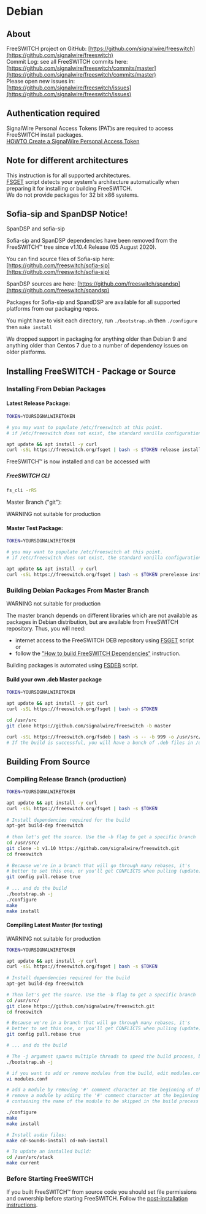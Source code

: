 
# Debian 

## About

FreeSWITCH project on GitHub: [https://github.com/signalwire/freeswitch](https://github.com/signalwire/freeswitch)  
Commit Log: see all FreeSWITCH commits here: [https://github.com/signalwire/freeswitch/commits/master](https://github.com/signalwire/freeswitch/commits/master)  
Please open new issues in: [https://github.com/signalwire/freeswitch/issues](https://github.com/signalwire/freeswitch/issues)

## Authentication required

SignalWire Personal Access Tokens (PAT)s are required to access FreeSWITCH install packages.  
[HOWTO Create a SignalWire Personal Access Token](../how-to-create-a-personal-access-token/index.mdx)

## Note for different architectures

This instruction is for all supported architectures.  
[FSGET](https://github.com/signalwire/freeswitch/tree/master/scripts/packaging) script detects your system's architecture automatically when preparing it for installing or building FreeSWITCH.  
We do not provide packages for 32 bit x86 systems.

## **Sofia-sip and SpanDSP Notice!**

SpanDSP and sofia-sip

Sofia-sip and SpanDSP dependencies have been removed from the FreeSWITCH™ tree since v1.10.4 Release (05 August 2020).

You can find source files of Sofia-sip here: [https://github.com/freeswitch/sofia-sip](https://github.com/freeswitch/sofia-sip)

SpanDSP sources are here: [https://github.com/freeswitch/spandsp](https://github.com/freeswitch/spandsp)

Packages for Sofia-sip and SpandDSP are available for all supported platforms from our packaging repos.

You might have to visit each directory, run `./bootstrap.sh` then `./configure` then `make install`

We dropped support in packaging for anything older than Debian 9 and anything older than Centos 7 due to a number of dependency issues on older platforms.

## Installing FreeSWITCH - Package or Source

### Installing From Debian Packages

#### Latest Release Package:

```bash
TOKEN=YOURSIGNALWIRETOKEN

# you may want to populate /etc/freeswitch at this point.
# if /etc/freeswitch does not exist, the standard vanilla configuration is deployed

apt update && apt install -y curl
curl -sSL https://freeswitch.org/fsget | bash -s $TOKEN release install
```

FreeSWITCH™ is now installed and can be accessed with

##### FreeSWITCH CLI

```bash
fs_cli -rRS
```

Master Branch ("git"):

WARNING not suitable for production

#### Master Test Package:

```bash
TOKEN=YOURSIGNALWIRETOKEN

# you may want to populate /etc/freeswitch at this point.
# if /etc/freeswitch does not exist, the standard vanilla configuration is deployed

apt update && apt install -y curl
curl -sSL https://freeswitch.org/fsget | bash -s $TOKEN prerelease install
```

### Building Debian Packages From Master Branch

WARNING not suitable for production

The master branch depends on different libraries which are not available as packages in Debian distribution, but are available from FreeSWITCH repository. Thus, you will need:  
- internet access to the FreeSWITCH DEB repository using [FSGET](https://github.com/signalwire/freeswitch/tree/master/scripts/packaging) script or  
- follow the ["How to build FreeSWITCH Dependencies"](https://github.com/signalwire/freeswitch/tree/master/scripts/packaging/build/dependencies) instruction.

Building packages is automated using [FSDEB](https://github.com/signalwire/freeswitch/tree/master/scripts/packaging/build) script.

#### Build your own .deb Master package

```bash
TOKEN=YOURSIGNALWIRETOKEN

apt update && apt install -y git curl
curl -sSL https://freeswitch.org/fsget | bash -s $TOKEN

cd /usr/src
git clone https://github.com/signalwire/freeswitch -b master

curl -sSL https://freeswitch.org/fsdeb | bash -s -- -b 999 -o /usr/src/fsdebs/ -w /usr/src/freeswitch
# If the build is successful, you will have a bunch of .deb files in /usr/src/fsdebs
```

## Building From Source

### Compiling Release Branch (production)

```bash
TOKEN=YOURSIGNALWIRETOKEN

apt update && apt install -y curl
curl -sSL https://freeswitch.org/fsget | bash -s $TOKEN
 
# Install dependencies required for the build
apt-get build-dep freeswitch
 
# then let's get the source. Use the -b flag to get a specific branch
cd /usr/src/
git clone -b v1.10 https://github.com/signalwire/freeswitch.git
cd freeswitch
 
# Because we're in a branch that will go through many rebases, it's
# better to set this one, or you'll get CONFLICTS when pulling (update).
git config pull.rebase true
 
# ... and do the build
./bootstrap.sh -j
./configure
make
make install
```

#### Compiling Latest Master (for testing)

WARNING not suitable for production

```bash
TOKEN=YOURSIGNALWIRETOKEN

apt update && apt install -y curl
curl -sSL https://freeswitch.org/fsget | bash -s $TOKEN
 
# Install dependencies required for the build
apt-get build-dep freeswitch

# Then let's get the source. Use the -b flag to get a specific branch
cd /usr/src/
git clone https://github.com/signalwire/freeswitch.git
cd freeswitch

# Because we're in a branch that will go through many rebases, it's
# better to set this one, or you'll get CONFLICTS when pulling (update).
git config pull.rebase true

# ... and do the build

# The -j argument spawns multiple threads to speed the build process, but causes trouble on some systems
./bootstrap.sh -j

# if you want to add or remove modules from the build, edit modules.conf
vi modules.conf

# add a module by removing '#' comment character at the beginning of the line
# remove a module by adding the '#' comment character at the beginning of the line 
# containing the name of the module to be skipped in the build process

./configure
make
make install

# Install audio files:
make cd-sounds-install cd-moh-install

# To update an installed build:
cd /usr/src/stack
make current
```

### Before Starting FreeSWITCH

If you built FreeSWITCH™ from source code you should set file permissions and ownership before starting FreeSWITCH. Follow the [post-installation instructions](./Deprecated-Installation-Instructions/Debian-Post-Install-Tasks_13172868.mdx#about).

  

